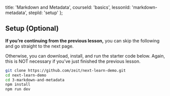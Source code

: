 
  title: 'Markdown and Metadata',
  courseId: 'basics',
  lessonId: 'markdown-metadata',
  stepId: 'setup'
};

## Setup (Optional)

**If you’re continuing from the previous lesson,** you can skip the following and go straight to the next page.

Otherwise, you can download, install, and run the starter code below. Again, this is NOT necessary if you’ve just finished the previous lesson.

```bash
git clone https://github.com/zeit/next-learn-demo.git
cd next-learn-demo
cd 3-markdown-and-metadata
npm install
npm run dev
```

